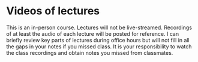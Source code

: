 # Videos of lectures

This is an in-person course.  Lectures will not be live-streamed.  Recordings of at least the audio of each lecture will be posted for reference.  I can briefly review key parts of lectures during office hours but will not fill in all the gaps in your notes if you missed class.  It is your responsibility to watch the class recordings and obtain notes you missed from classmates.

<!-- The first two weeks of class lecture will be recorded using Zoom and posted to Panopto. -->

<!-- After the first lecture I will distribute the Panopto folder where the videos will be saved. -->

<!-- Note: Since this class is not meant to be taken asynchronously I will not actively support use of these videos. -->

<!-- TODO: finalize policy -->